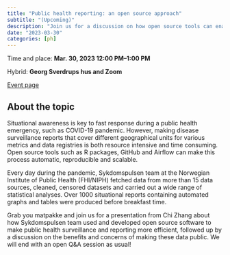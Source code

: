 ```yaml
---
title: "Public health reporting: an open source approach"
subtitle: "(Upcoming)"
description: "Join us for a discussion on how open source tools can enable automated, reproducible and scalable public health reporting."
date: "2023-03-30"
categories: [ph]
---
```


Time and place: **Mar. 30, 2023 12:00 PM–1:00 PM**

Hybrid: **Georg Sverdrups hus and Zoom**

[Event page](https://www.ub.uio.no/english/courses-events/events/open-science-lunch/2023-03-30.html)

## About the topic

Situational awareness is key to fast response during a public health emergency, such as COVID-19 pandemic. However, making disease surveillance reports that cover different geographical units for various metrics and data registries is both resource intensive and time consuming. Open source tools such as R packages, GitHub and Airflow can make this process automatic, reproducible and scalable.

Every day during the pandemic, Sykdomspulsen team at the Norwegian Institute of Public Health (FHI/NIPH) fetched data from more than 15 data sources, cleaned, censored datasets and carried out a wide range of statistical analyses. Over 1000 situational reports containing automated graphs and tables were produced before breakfast time.

Grab you matpakke and join us for a presentation from Chi Zhang about how Sykdomspulsen team used and developed open source software to make public health surveillance and reporting more efficient, followed up by a discussion on the benefits and concerns of making these data public. We will end with an open Q&A session as usual!
